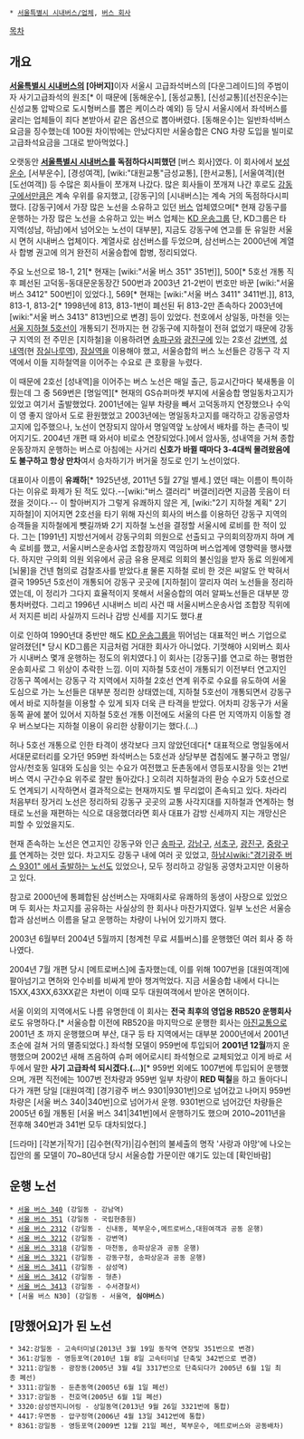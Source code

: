  * [[서울특별시 시내버스/업체]], [[버스 회사]]

[[목차]]
== 개요 ==
'''[[서울특별시 시내버스]]의 [아버지]'''이자 서울시 고급좌석버스의 [다운그레이드]의 주범이자 사기고급좌석의 원조[* 이 때문에 [동해운수], [동성교통], [신성교통]([선진운수]는 신성교통 압박으로 도시형버스를 뽑은 케이스라 예외) 등 당시 서울시에서 좌석버스를 굴리는 업체들이 죄다 본받아서 같은 옵션으로 뽑아버렸다. [동해운수]는 일반좌석버스 요금을 징수했는데 100원 차이밖에는 안났다지만 서울승합은 CNG 차량 도입을 빌미로 고급좌석요금을 그대로 받아먹었다.]

오랫동안 '''[[서울특별시 시내버스]]를 독점하다시피했던''' [버스 회사]였다. 이 회사에서 [[보성운수]], [서부운수], [경성여객], [wiki:"대원교통"금성교통], [한서교통], [서울여객](현 [도선여객]) 등 수많은 회사들이 쪼개져 나갔다. 많은 회사들이 쪼개져 나간 후로도 [[강동구]]에서만큼은 계속 우위를 유지했고, [강동구]의 [시내버스]는 계속 거의 독점하다시피했다. [강동구]에서 가장 많은 노선을 소유하고 있던 [[버스]] 업체였으며[* 현재 강동구를 운행하는 가장 많은 노선을 소유하고 있는 버스 업체는 [[KD 운송그룹]] 단, KD그룹은 타 지역(성남, 하남)에서 넘어오는 노선이 대부분], 지금도 강동구에 연고를 둔 유일한 서울시 면허 시내버스 업체이다. 계열사로 삼선버스를 두었으며, 삼선버스는 2000년에 계열사 합병 권고에 의거 완전히 서울승합에 합병, 정리되었다.

주요 노선으로 18-1, 21[* 현재는 [wiki:"서울 버스 351" 351번]], 500[* 5호선 개통 직후 폐선된 고덕동-동대문운동장간 500번과 2003년 21-2번이 번호만 바꾼 [wiki:"서울 버스 3412" 500번]이 있었다.], 569[* 현재는 [wiki:"서울 버스 3411" 3411번.]], 813, 813-1, 813-2[* 1998년에 813, 813-1번이 폐선된 뒤 813-2만 존속하다 2003년에 [wiki:"서울 버스 3413" 813번]으로 변경] 등이 있었다. 천호에서 상일동, 마천을 잇는 [[서울 지하철 5호선]]이 개통되기 전까지는 현 강동구에 지하철이 전혀 없었기 때문에 강동구 지역의 전 주민은 [지하철]을 이용하려면 [[송파구]]와 [[광진구]]에 있는 2호선 [[강변역]], [[성내역]](현 [[잠실나루역]]), [[잠실역]]을 이용해야 했고, 서울승합의 버스 노선들은 강동구 각 지역에서 이들 지하철역을 이어주는 수요로 큰 호황을 누렸다.

이 때문에 2호선 [성내역]을 이어주는 버스 노선은 매일 출근, 등교시간마다 북새통을 이뤘는데 그 중 569번은 [명일역][* 현재의 GS슈퍼마켓 부지에 서울승합 명일동차고지가 있었고 여기서 출발했었다. 2001년에는 일부 차량을 빼서 고덕동까지 연장했으나 수익이 영 좋지 않아서 도로 환원했었고 2003년에는 명일동차고지를 매각하고 강동공영차고지에 입주했으나, 노선이 연장되지 않아서 명일역앞 노상에서 배차를 하는 촌극이 빚어지기도. 2004년 개편 때 와서야 비로소 연장되었다.]에서 암사동, 성내역을 거쳐 종합운동장까지 운행하는 버스로 아침에는 사거리 '''신호가 바뀔 때마다 3-4대씩 몰려왔음에도 불구하고 항상 만차'''여서 승차하기가 버거울 정도로 인기 노선이었다.

대표이사 이름이 '''유쾌하'''[* 1925년생, 2011년 5월 27일 별세.] 였던 때는 이름이 특이하다는 이유로 화제가 된 적도 있다.--[wiki:"버스 갤러리" 버갤러]라면 지금쯤 웃음이 터졌을 것이다.-- 이 할아버지가 그렇게 유쾌하지 않은 게, [wiki:"2기 지하철 계획" 2기 지하철]이 지어지면 2호선을 타기 위해 자신의 회사의 버스를 이용하던 강동구 지역의 승객들을 지하철에게 뺏길까봐 2기 지하철 노선을 결정할 서울시에 로비를 한 적이 있다. 그는 [1991년] 지방선거에서 강동구의회 의원으로 선출되고 구의회의장까지 하며 계속 로비를 했고, 서울시버스운송사업 조합장까지 역임하며 버스업계에 영향력을 행사했다. 하지만 구의회 의원 외유에서 공금 유용 문제로 의회의 불신임을 받자 동료 의원에게 [뇌물]을 건넨 혐의로 검찰조사를 받았다.[http://newslibrary.naver.com/viewer/index.nhn?articleId=1994011800289117010&editNo=5&printCount=1&publishDate=1994-01-18&officeId=00028&pageNo=17&printNo=1790&publishType=00010 #] 물론 지하철 로비 한 것은 씨알도 안 박혀서 결국 1995년 5호선이 개통되어 강동구 곳곳에 [지하철]이 깔리자 여러 노선들을 정리하였는데, 이 정리가 그다지 효율적이지 못해서 서울승합의 여러 알짜노선들은 대부분 깡통차버렸다. 그리고 1996년 시내버스 비리 사건 때 서울시버스운송사업 조합장 직위에서 저지른 비리 사실까지 드러나 감방 신세를 지기도 했다.[http://newslibrary.naver.com/viewer/index.nhn?articleId=1996103100289127004&editNo=5&printCount=1&publishDate=1996-10-31&officeId=00028&pageNo=27&printNo=2714&publishType=00010 #]

이로 인하여 1990년대 중반만 해도 [[KD 운송그룹]]을 뛰어넘는 대표적인 버스 기업으로 알려졌던[* 당시 KD그룹은 지금처럼 거대한 회사가 아니었다. 기껏해야 시외버스 회사가 시내버스 몇개 운행하는 정도의 위치였다.] 이 회사는 [강동구]를 연고로 하는 평범한 운송회사로 그 위상이 추락한 느낌. 이미 지하철 5호선이 개통되기 이전부터 연고지인 강동구 쪽에서는 강동구 각 지역에서 지하철 2호선 연계 위주로 수요를 유도하여 서울 도심으로 가는 노선들은 대부분 정리한 상태였는데, 지하철 5호선이 개통되면서 강동구에서 바로 지하철을 이용할 수 있게 되자 더욱 큰 타격을 받았다. 어차피 강동구가 서울 동쪽 끝에 붙어 있어서 지하철 5호선 개통 이전에도 서울의 다른 먼 지역까지 이동할 경우 버스보다는 지하철 이용이 유리한 상황이기는 했다.(...)

허나 5호선 개통으로 인한 타격이 생각보다 크지 않았던데다[* 대표적으로 명일동에서 서대문로터리를 오가던 959번 좌석버스는 5호선과 상당부분 겹침에도 불구하고 명일/암사/천호동 일대와 도심을 잇는 수요가 여전했고 둔촌동에서 영등포시장을 잇는 21번 버스 역시 구간수요 위주로 잘만 돌아갔다.] 오히려 지하철과의 환승 수요가 5호선으로도 연계되기 시작하면서 결과적으로는 현재까지도 별 무리없이 존속되고 있다. 차라리 처음부터 장거리 노선은 정리하되 강동구 곳곳의 교통 사각지대를 지하철과 연계하는 형태로 노선을 재편하는 식으로 대응했더라면 회사 대표가 감방 신세까지 지는 개망신은 피할 수 있었을지도.

현재 존속하는 노선은 연고지인 강동구와 인근 [[송파구]], [[강남구]], [[서초구]], [[광진구]], [[중랑구]]를 연계하는 것만 있다. 차고지도 강동구 내에 여러 곳 있었고, [[하남시]][[wiki:"경기광주 버스 9301" 에서 출발하는 노선]]도 있었으나, 모두 정리하고 강일동 공영차고지만 이용하고 있다.

참고로 2000년에 통폐합된 삼선버스는 자매회사로 유쾌하의 동생이 사장으로 있었으며 두 회사는 차고지를 공유하는 사실상의 한 회사나 마찬가지였다. 일부 노선은 서울승합과 삼선버스 이름을 달고 운행하는 차량이 나뉘어 있기까지 했다. 

2003년 6월부터 2004년 5월까지 [청계천 무료 셔틀버스]를 운행했던 여러 회사 중 하나였다.

2004년 7월 개편 당시 [메트로버스]에 출자했는데, 이를 위해 1007번을 [대원여객]에 팔아넘기고 면허와 인수비를 비싸게 받아 챙겨먹었다. 지금 서울승합 내에서 다니는 15XX,43XX,63XX같은 차번이 이때 모두 대원여객에서 받아온 면허이다.

서울 이외의 지역에서도 나름 유명한데 이 회사는 '''전국 최후의 영업용 RB520 운행회사'''로도 유명하다.[* 서울승합 이전에 RB520을 마지막으로 운행한 회사는 [[아진교통]]으로 2001년 초 까지 운행했으며 부산, 대구 등 타 지역에서는 대부분 2000년에서 2001년 초순에 걸쳐 거의 멸종되었다.] 좌석형 모델이 959번에 투입되어 '''2001년 12월'''까지 운행했으며 2002년 새해 즈음하여 슈퍼 에어로시티 좌석형으로 교체되었고 이게 바로 서두에서 말한 '''사기 고급좌석 되시겠다.(...)'''[* 959번 외에도 1007번에 투입되어 운행했으며, 개편 직전에는 1007번 전차량과 959번 일부 차량이 '''RED 떡칠'''을 하고 돌아다니다가 개편 당일 [대원여객] [경기광주 버스 9301|9301번]으로 넘어갔고 나머지 959번 차량은 [서울 버스 340|340번]으로 넘어가서 운행. 9301번으로 넘어갔던 차량들은 2005년 6월 개통된 [서울 버스 341|341번]에서 운행하기도 했으며 2010~2011년을 전후해 340번과 341번 모두 대차되었다.]

[드라마] [각본가|작가] [김수현(작가)|김수현]의 불세출의 명작 '사랑과 야망'에 나오는 집안의 롤 모델이 70~80년대 당시 서울승합 가문이란 얘기도 있는데 [확인바람]

== 운행 노선 ==
 * [[서울 버스 340]] (강일동 - 강남역)
 * [[서울 버스 351]] (강일동 - 국립현충원)
 * [[서울 버스 2312]] (강일동 - 신내동, 북부운수,메트로버스,대원여객과 공동 운행)
 * [[서울 버스 3212]] (강일동 - 강변역)
 * [[서울 버스 3318]] (강일동 - 마천동, 송파상운과 공동 운행)
 * [[서울 버스 3321]] (강일동 - 강동구청, 송파상운과 공동 운행)
 * [[서울 버스 3411]] (강일동 - 삼성역)
 * [[서울 버스 3412]] (강일동 - 형촌)
 * [[서울 버스 3413]] (강일동 - 수서경찰서)
 * [서울 버스 N30] (강일동 - 서울역, '''심야버스''')

== [망했어요]가 된 노선 ==
 * 342:강일동 - 고속터미널(2013년 3월 19일 동작역 연장및 351번으로 변경)
 * 361:강일동 - 영등포역(2010년 1월 8일 고속터미널 단축및 342번으로 변경)
 * 3211:강일동 - 광장동(2005년 3월 4일 3317번으로 단축되다가 2005년 6월 1일 최종 폐선)
 * 3311:강일동 - 둔촌동역(2005년 6월 1일 폐선)
 * 3317:강일동 - 천호역(2005년 6월 1일 폐선)
 * 3320:삼성엔지니어링 - 상일동역(2013년 9월 26일 3321번에 통합)
 * 4417:우면동 - 압구정역(2006년 4월 13일 3412번에 통합)
 * 8361:강일동 - 영등포역(2009변 12월 21일 폐선, 북부운수, 메트로버스와 공동배차)
